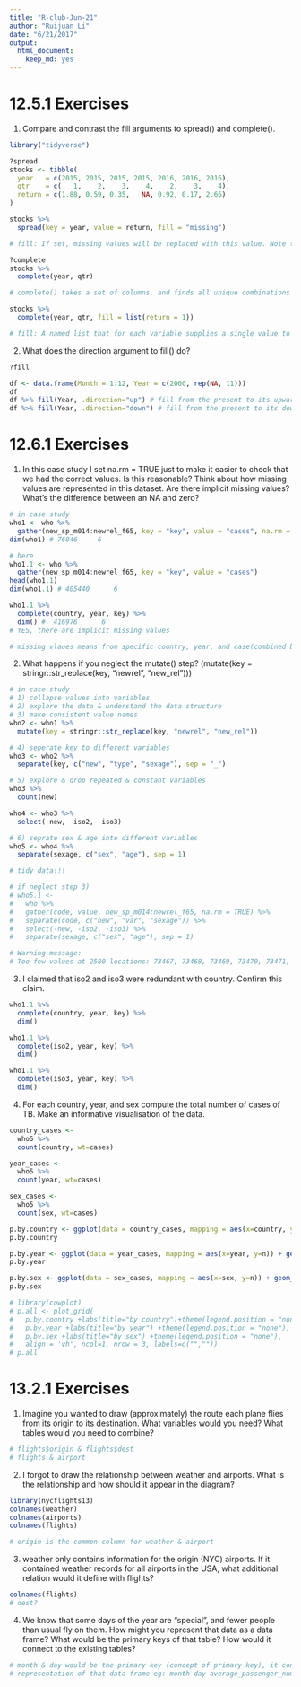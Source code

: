 ```yaml
---
title: "R-club-Jun-21"
author: "Ruijuan Li"
date: "6/21/2017"
output: 
  html_document: 
    keep_md: yes
---
```


# 12.5.1 Exercises

1. Compare and contrast the fill arguments to spread() and complete().
```r
library("tidyverse")

?spread
stocks <- tibble(
  year   = c(2015, 2015, 2015, 2015, 2016, 2016, 2016),
  qtr    = c(   1,    2,    3,    4,    2,    3,    4),
  return = c(1.88, 0.59, 0.35,   NA, 0.92, 0.17, 2.66)
)

stocks %>% 
  spread(key = year, value = return, fill = "missing")

# fill: If set, missing values will be replaced with this value. Note that there are two types of missingness in the input: explicit missing values (i.e. NA), and implicit missings, rows that simply aren't present. Both types of missing value will be replaced by fill. 

?complete
stocks %>% 
  complete(year, qtr) 

# complete() takes a set of columns, and finds all unique combinations (here it is year * qtr). It then ensures the original dataset contains all those values, filling in explicit NAs where necessary.

stocks %>% 
  complete(year, qtr, fill = list(return = 1)) 

# fill: A named list that for each variable supplies a single value to use instead of NA for missing combinations.
```

2. What does the direction argument to fill() do?
```r
?fill

df <- data.frame(Month = 1:12, Year = c(2000, rep(NA, 11)))
df
df %>% fill(Year, .direction="up") # fill from the present to its upward
df %>% fill(Year, .direction="down") # fill from the present to its downward
```

# 12.6.1 Exercises

1. In this case study I set na.rm = TRUE just to make it easier to check that we had the correct values. Is this reasonable? Think about how missing values are represented in this dataset. Are there implicit missing values? What’s the difference between an NA and zero?
```r
# in case study 
who1 <- who %>% 
  gather(new_sp_m014:newrel_f65, key = "key", value = "cases", na.rm = TRUE)
dim(who1) # 76046     6 

# here 
who1.1 <- who %>% 
  gather(new_sp_m014:newrel_f65, key = "key", value = "cases")
head(who1.1)
dim(who1.1) # 405440      6 

who1.1 %>% 
  complete(country, year, key) %>%
  dim() #  416976      6 
# YES, there are implicit missing values 

# missing vlaues means from specific country, year, and case(combined by case type, sex & age group), there is no data available. Zero mean the data value is zero. The data is what?  
```

2. What happens if you neglect the mutate() step? (mutate(key = stringr::str_replace(key, "newrel", "new_rel"))) 
```r
# in case study 
# 1) collapse values into variables  
# 2) explore the data & understand the data structure
# 3) make consistent value names 
who2 <- who1 %>% 
  mutate(key = stringr::str_replace(key, "newrel", "new_rel"))

# 4) seperate key to different variables 
who3 <- who2 %>% 
  separate(key, c("new", "type", "sexage"), sep = "_")

# 5) explore & drop repeated & constant variables 
who3 %>% 
  count(new) 

who4 <- who3 %>% 
  select(-new, -iso2, -iso3)

# 6) seprate sex & age into different variables 
who5 <- who4 %>% 
  separate(sexage, c("sex", "age"), sep = 1) 

# tidy data!!! 

# if neglect step 3) 
# who5.1 <- 
#   who %>%
#   gather(code, value, new_sp_m014:newrel_f65, na.rm = TRUE) %>% 
#   separate(code, c("new", "var", "sexage")) %>% 
#   select(-new, -iso2, -iso3) %>% 
#   separate(sexage, c("sex", "age"), sep = 1) 

# Warning message:
# Too few values at 2580 locations: 73467, 73468, 73469, 73470, 73471, 73472, 73473, 73474, 73475, 73476, 73477, 73478, 73479, 73480, 73481, 73482, 73483, 73484, 73485, 73486, ...  
```

3. I claimed that iso2 and iso3 were redundant with country. Confirm this claim. 
```r
who1.1 %>% 
  complete(country, year, key) %>%
  dim()

who1.1 %>% 
  complete(iso2, year, key) %>%
  dim()

who1.1 %>% 
  complete(iso3, year, key) %>%
  dim() 
```

4. For each country, year, and sex compute the total number of cases of TB. Make an informative visualisation of the data.
```r
country_cases <- 
  who5 %>%
  count(country, wt=cases)

year_cases <- 
  who5 %>%
  count(year, wt=cases)

sex_cases <- 
  who5 %>%
  count(sex, wt=cases)

p.by.country <- ggplot(data = country_cases, mapping = aes(x=country, y=n)) + geom_col() + theme(axis.text.x = element_text(angle = 90, size = 3), legend.position = "none") + labs(list(title = "by country", x = "", y = "number of cases"))
p.by.country

p.by.year <- ggplot(data = year_cases, mapping = aes(x=year, y=n)) + geom_col() + theme(axis.text.x = element_text(angle = 90, size = 6), legend.position = "none") + labs(list(title = "by year", x = "", y = "number of cases"))
p.by.year

p.by.sex <- ggplot(data = sex_cases, mapping = aes(x=sex, y=n)) + geom_col() + theme(axis.text.x = element_text(angle = 90, size = 15), legend.position = "none") + labs(list(title = "by sex", x = "", y = "number of cases"))
p.by.sex

# library(cowplot)
# p.all <- plot_grid(
#   p.by.country +labs(title="by country")+theme(legend.position = "none"),
#   p.by.year +labs(title="by year") +theme(legend.position = "none"),
#   p.by.sex +labs(title="by sex") +theme(legend.position = "none"),
#   align = 'vh', ncol=1, nrow = 3, labels=c("",""))
# p.all
```

# 13.2.1 Exercises

1. Imagine you wanted to draw (approximately) the route each plane flies from its origin to its destination. What variables would you need? What tables would you need to combine?
```r
# flights$origin & flights$dest
# flights & airport  
```

2. I forgot to draw the relationship between weather and airports. What is the relationship and how should it appear in the diagram?
```r
library(nycflights13)
colnames(weather)
colnames(airports)
colnames(flights)

# origin is the common column for weather & airport 
```

3. weather only contains information for the origin (NYC) airports. If it contained weather records for all airports in the USA, what additional relation would it define with flights?
```r
colnames(flights)
# dest?  
```

4. We know that some days of the year are “special”, and fewer people than usual fly on them. How might you represent that data as a data frame? What would be the primary keys of that table? How would it connect to the existing tables?
```r
# month & day would be the primary key (concept of primary key), it connect to flights with column "month" & "day" 
# representation of that data frame eg: month day average_passenger_number_in_10_years  
```

